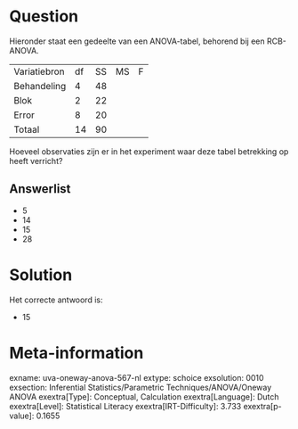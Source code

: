 Question
========

Hieronder staat een gedeelte van een ANOVA-tabel, behorend bij een
RCB-ANOVA.

  -------------- ---- ---- ---- ---
  Variatiebron   df   SS   MS   F
  Behandeling    4    48        
  Blok           2    22        
  Error          8    20        
  Totaal         14   90        
  -------------- ---- ---- ---- ---

Hoeveel observaties zijn er in het experiment waar deze tabel betrekking
op heeft verricht?


Answerlist
----------

* 5
* 14
* 15
* 28

Solution
========

Het correcte antwoord is: 

* 15

Meta-information
================
exname: uva-oneway-anova-567-nl
extype: schoice
exsolution: 0010
exsection: Inferential Statistics/Parametric Techniques/ANOVA/Oneway ANOVA
exextra[Type]: Conceptual, Calculation
exextra[Language]: Dutch
exextra[Level]: Statistical Literacy
exextra[IRT-Difficulty]: 3.733
exextra[p-value]: 0.1655
